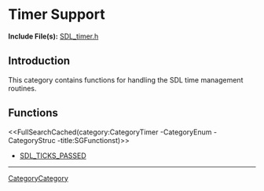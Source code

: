 
= Timer Support =

'''Include File(s):'''  [https://github.com/libsdl-org/SDL/blob/SDL2/include/SDL_timer.h SDL_timer.h]


== Introduction ==

This category contains functions for handling the SDL time management routines.

<!-- #Remove this line and the ## below to use this markup if it becomes relevant to this category -->
<!-- #== Enumerations == -->
<!-- #<<FullSearchCached(category:CategoryEnum CategoryTimer -title:SGEnumerations)>> -->

<!-- #== Structures == -->
<!-- #<<FullSearchCached(category:CategoryStruct CategoryTimer -title:SGStructures)>> -->

== Functions ==
<<FullSearchCached(category:CategoryTimer -CategoryEnum -CategoryStruc -title:SGFunctionst)>>

<!-- BEGIN CATEGORY LIST -->
* [[SDL_TICKS_PASSED]]
<!-- END CATEGORY LIST -->
----
[[CategoryCategory]]
